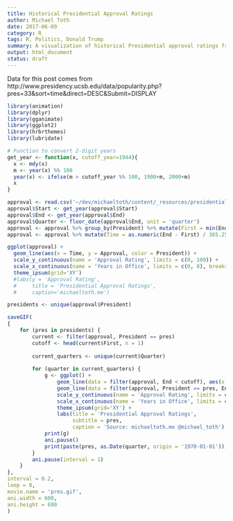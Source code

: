 ```yaml
---
title: Historical Presidential Approval Ratings
author: Michael Toth
date: 2017-06-09
category: R
tags: R, Politics, Donald Trump
summary: A visualization of historical Presidential approval ratings from Harry Truman through Donald Trump
output: html_document
status: draft
---
```


Data for this post comes from http://www.presidency.ucsb.edu/data/popularity.php?pres=33&sort=time&direct=DESC&Submit=DISPLAY


```r
library(animation)
library(dplyr)
library(gganimate)
library(ggplot2)
library(hrbrthemes)
library(lubridate)

# Function to convert 2-digit years
get_year <- function(x, cutoff_year=1944){
  x <- mdy(x)
  m <- year(x) %% 100
  year(x) <- ifelse(m > cutoff_year %% 100, 1900+m, 2000+m)
  x
}

approval <- read.csv('~/dev/michaeltoth/content/_resources/presidentialapproval.csv')
approval$Start <- get_year(approval$Start)
approval$End <- get_year(approval$End)
approval$Quarter <- floor_date(approval$End, unit = 'quarter')
approval <- approval %>% group_by(President) %>% mutate(First = min(End))
approval <- approval %>% mutate(Time = as.numeric(End - First) / 365.25)
```


```r
ggplot(approval) +
  geom_line(aes(x = Time, y = Approval, color = President)) +
  scale_y_continuous(name = 'Approval Rating', limits = c(0, 100)) +
  scale_x_continuous(name = 'Years in Office', limits = c(0, 8), breaks = seq(0, 8, 1)) +
  theme_ipsum(grid='XY')
  #labs(y = 'Approval Rating',
  #     title = 'Presidential Approval Ratings',
  #     caption='michaeltoth.me')
```


```r
presidents <- unique(approval$President)

saveGIF(
{
    for (pres in presidents) {
        current <- filter(approval, President == pres)
        cutoff <- head(current$First, n = 1)
        
        current_quarters <- unique(current$Quarter)
        
        for (quarter in current_quarters) {
            g <- ggplot() +
                geom_line(data = filter(approval, End < cutoff), aes(x = Time, y = Approval, group = President), color = 'grey', alpha = 0.5) +
                geom_line(data = filter(approval, President == pres, End <= quarter), aes(x = Time, y = Approval), color = 'navy') +
                scale_y_continuous(name = 'Approval Rating', limits = c(0, 100)) +
                scale_x_continuous(name = 'Years in Office', limits = c(0, 8), breaks = seq(0, 8, 1)) +
                theme_ipsum(grid='XY') +
                labs(title = 'Presidential Approval Ratings',
                     subtitle = pres,
                     caption = 'Source: michaeltoth.me @michael_toth')
            print(g)
            ani.pause()
            print(paste(pres, as.Date(quarter, origin = '1970-01-01')))
        }
        ani.pause(interval = 1)
    }
}, 
interval = 0.2,
loop = 0,
movie.name = 'pres.gif',
ani.width = 600, 
ani.height = 600
)
```